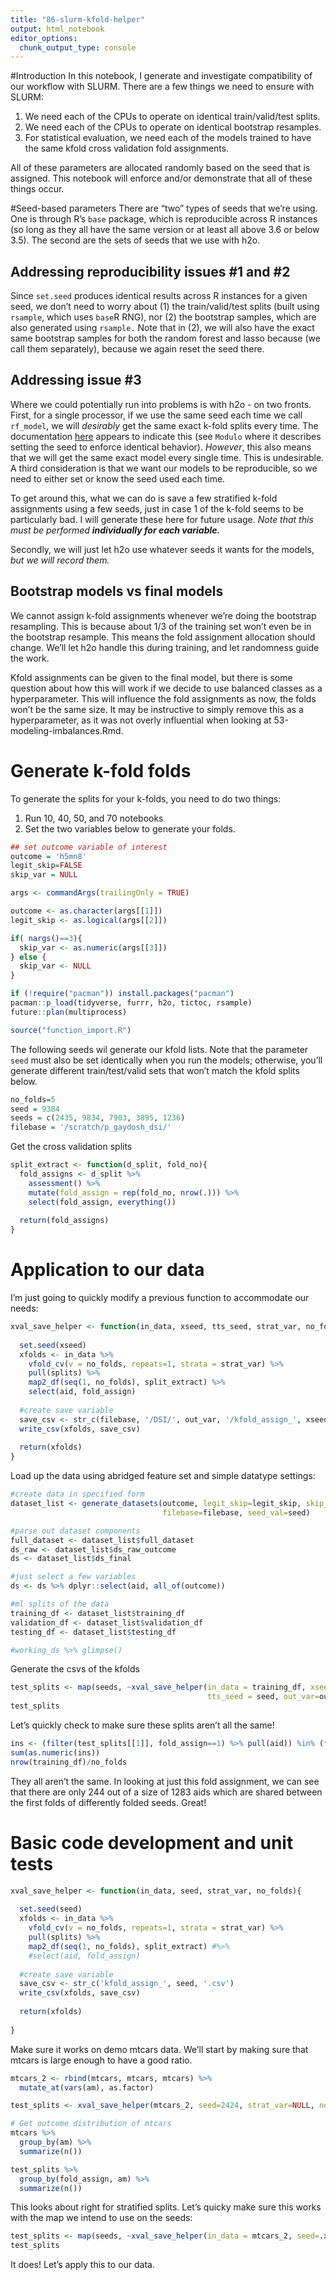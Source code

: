 ```yaml
---
title: "86-slurm-kfold-helper"
output: html_notebook
editor_options: 
  chunk_output_type: console
---
```


#Introduction
In this notebook, I generate and investigate compatibility of our workflow with SLURM.  There are a few things we need to ensure with SLURM:

1.  We need each of the CPUs to operate on identical train/valid/test splits.
2.  We need each of the CPUs to operate on identical bootstrap resamples.
3.  For statistical evaluation, we need each of the models trained to have the same kfold cross validation fold assignments.

All of these parameters are allocated randomly based on the seed that is assigned.  This notebook will enforce and/or demonstrate that all of these things occur.

#Seed-based parameters
There are "two" types of seeds that we're using.  One is through R's `base` package, which is reproducible across R instances (so long as they all have the same version or at least all above 3.6 or below 3.5).  The second are the sets of seeds that we use with h2o.

## Addressing reproducibility issues #1 and #2
Since `set.seed` produces identical results across R instances for a given seed, we don't need to worry about (1) the train/valid/test splits (built using `rsample`, which uses `base`R RNG), nor (2) the bootstrap samples, which are also generated using `rsample.`  Note that in (2), we will also have the exact same bootstrap samples for both the random forest and lasso because (we call them separately), because we again reset the seed there.

## Addressing issue #3
Where we could potentially run into problems is with h2o - on two fronts.  First, for a single processor, if we use the same seed each time we call `rf_model`, we will _desirably_ get the same exact k-fold splits every time.  The documentation [here](https://docs.h2o.ai/h2o/latest-stable/h2o-docs/data-science/algo-params/fold_assignment.html) appears to indicate this (see `Modulo` where it describes setting the seed to enforce identical behavior).  _However_, this also means that we will get the same exact model every single time.  This is undesirable.  A third consideration is that we want our models to be reproducible, so we need to either set or know the seed used each time.

To get around this, what we can do is save a few stratified k-fold assignments using a few seeds, just in case 1 of the k-fold seems to be particularly bad.  I will generate these here for future usage.  _Note that this must be performed **individually for each variable.**_

Secondly, we will just let h2o use whatever seeds it wants for the models, _but we will record them._

## Bootstrap models vs final models
We cannot assign k-fold assignments whenever we're doing the bootstrap resampling.  This is because about 1/3 of the training set won't even be in the bootstrap resample.  This means the fold assignment allocation should change.  We'll let h2o handle this during training, and let randomness guide the work.

Kfold assignments can be given to the final model, but there is some question about how this will work if we decide to use balanced classes as a hyperparameter.  This will influence the fold assignments as now, the folds won't be the same size.  It may be instructive to simply remove this as a hyperparameter, as it was not overly influential when looking at 53-modeling-imbalances.Rmd.

# Generate k-fold folds
To generate the splits for your k-folds, you need to do two things:

1. Run 10, 40, 50, and 70 notebooks
1. Set the two variables below to generate your folds.

```r
## set outcome variable of interest
outcome = 'h5mn8'
legit_skip=FALSE
skip_var = NULL
```

```r
args <- commandArgs(trailingOnly = TRUE)

outcome <- as.character(args[[1]])
legit_skip <- as.logical(args[[2]])

if( nargs()==3){
  skip_var <- as.numeric(args[[3]])
} else {
  skip_var <- NULL
}

```

```r
if (!require("pacman")) install.packages("pacman")
pacman::p_load(tidyverse, furrr, h2o, tictoc, rsample)
future::plan(multiprocess)
```

```r
source("function_import.R")
```

The following seeds wil generate our kfold lists.  Note that the parameter `seed` must also be set identically when you run the models; otherwise, you'll generate different train/test/valid sets that won't match the kfold splits below.
```r
no_folds=5
seed = 9384
seeds = c(2435, 9834, 7903, 3895, 1236)
filebase = '/scratch/p_gaydosh_dsi/'
```

Get the cross validation splits
```r
split_extract <- function(d_split, fold_no){
  fold_assigns <- d_split %>%
    assessment() %>%
    mutate(fold_assign = rep(fold_no, nrow(.))) %>%
    select(fold_assign, everything())
  
  return(fold_assigns)
}
```

# Application to our data
I'm just going to quickly modify a previous function to accommodate our needs:

```r
xval_save_helper <- function(in_data, xseed, tts_seed, strat_var, no_folds, out_var, filebase){
  
  set.seed(xseed)
  xfolds <- in_data %>%
    vfold_cv(v = no_folds, repeats=1, strata = strat_var) %>%
    pull(splits) %>%
    map2_df(seq(1, no_folds), split_extract) %>%
    select(aid, fold_assign)
  
  #create save variable
  save_csv <- str_c(filebase, '/DSI/', out_var, '/kfold_assign_', xseed, '_tts_', tts_seed, '.csv')
  write_csv(xfolds, save_csv)
  
  return(xfolds)
}
```

Load up the data using abridged feature set and simple datatype settings:
```r
#create data in specified form
dataset_list <- generate_datasets(outcome, legit_skip=legit_skip, skip_var = skip_var, 
                                  filebase=filebase, seed_val=seed)

#parse out dataset components
full_dataset <- dataset_list$full_dataset
ds_raw <- dataset_list$ds_raw_outcome
ds <- dataset_list$ds_final

#just select a few variables
ds <- ds %>% dplyr::select(aid, all_of(outcome))

#ml splits of the data
training_df <- dataset_list$training_df
validation_df <- dataset_list$validation_df
testing_df <- dataset_list$testing_df

#working_ds %>% glimpse()
```

Generate the csvs of the kfolds
```r
test_splits <- map(seeds, ~xval_save_helper(in_data = training_df, xseed=.x, strat_var=outcome, no_folds=no_folds,
                                            tts_seed = seed, out_var=outcome, filebase=filebase))
test_splits
```

Let's quickly check to make sure these splits aren't all the same!
```r
ins <- (filter(test_splits[[1]], fold_assign==1) %>% pull(aid)) %in% (filter(test_splits[[2]], fold_assign==1) %>% pull(aid))
sum(as.numeric(ins))
nrow(training_df)/no_folds

```

They all aren't the same.  In looking at just this fold assignment, we can see that there are only 244 out of a size of 1283 aids which are shared between the first folds of differently folded seeds.  Great!


# Basic code development and unit tests
```r
xval_save_helper <- function(in_data, seed, strat_var, no_folds){
  
  set.seed(seed)
  xfolds <- in_data %>%
    vfold_cv(v = no_folds, repeats=1, strata = strat_var) %>%
    pull(splits) %>%
    map2_df(seq(1, no_folds), split_extract) #%>%
    #select(aid, fold_assign)
  
  #create save variable
  save_csv <- str_c('kfold_assign_', seed, '.csv')
  write_csv(xfolds, save_csv)
  
  return(xfolds)
  
}
```

Make sure it works on demo mtcars data.  We'll start by making sure that mtcars is large enough to have a good ratio.
```r
mtcars_2 <- rbind(mtcars, mtcars, mtcars) %>%
  mutate_at(vars(am), as.factor)

test_splits <- xval_save_helper(mtcars_2, seed=2424, strat_var=NULL, no_folds=5)

# Get outcome distribution of mtcars
mtcars %>%
  group_by(am) %>%
  summarize(n())

test_splits %>%
  group_by(fold_assign, am) %>%
  summarize(n())
```

This looks about right for stratified splits.  Let's quicky make sure this works with the map we intend to use on the seeds:

```r
test_splits <- map(seeds, ~xval_save_helper(in_data = mtcars_2, seed=.x, strat_var=NULL, no_folds=no_folds))
test_splits
```
It does! Let's apply this to our data.





